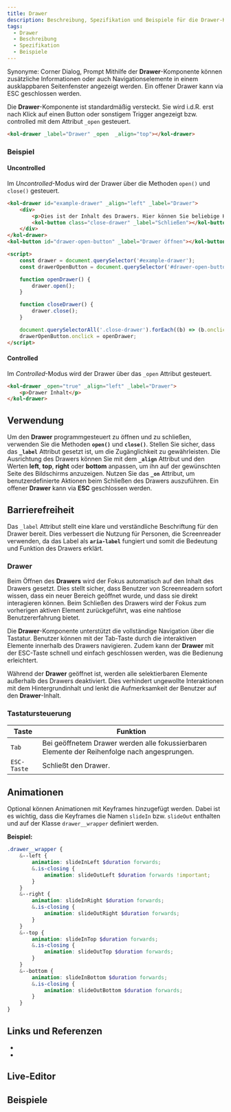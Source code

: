 ```yaml
---
title: Drawer
description: Beschreibung, Spezifikation und Beispiele für die Drawer-Komponente.
tags:
  - Drawer
  - Beschreibung
  - Spezifikation
  - Beispiele
---
```



Synonyme: Corner Dialog, Prompt
Mithilfe der **Drawer**-Komponente können zusätzliche Informationen oder auch Navigationselemente in einem ausklappbaren Seitenfenster angezeigt werden. Ein offener Drawer kann via ESC geschlossen werden.

Die **Drawer**-Komponente ist standardmäßig versteckt. Sie wird i.d.R. erst nach Klick auf einen Button oder sonstigem Trigger angezeigt bzw. controlled mit dem Attribut `_open` gesteuert.

```html
<kol-drawer _label="Drawer" _open  _align="top"></kol-drawer>
```

### Beispiel

#### Uncontrolled

Im _Uncontrolled_-Modus wird der Drawer über die Methoden `open()` und `close()` gesteuert.

```html
<kol-drawer id="example-drawer" _align="left" _label="Drawer">
	<div>
		<p>Dies ist der Inhalt des Drawers. Hier können Sie beliebige HTML-Elemente einfügen.</p>
		<kol-button class="close-drawer" _label="Schließen"></kol-button>
	</div>
</kol-drawer>
<kol-button id="drawer-open-button" _label="Drawer öffnen"></kol-button>

<script>
	const drawer = document.querySelector('#example-drawer');
	const drawerOpenButton = document.querySelector('#drawer-open-button');

	function openDrawer() {
		drawer.open();
	}

	function closeDrawer() {
		drawer.close();
	}

	document.querySelectorAll('.close-drawer').forEach((b) => (b.onclick = closeDrawer));
	drawerOpenButton.onclick = openDrawer;
</script>
```

#### Controlled

Im _Controlled_-Modus wird der Drawer über das `_open` Attribut gesteuert.

```html
<kol-drawer _open="true" _align="left" _label="Drawer">
	<p>Drawer Inhalt</p>
</kol-drawer>
```

## Verwendung

Um den **Drawer** programmgesteuert zu öffnen und zu schließen, verwenden Sie die Methoden **`open()`** und **`close()`**. Stellen Sie sicher, dass das **`_label`** Attribut gesetzt ist, um die Zugänglichkeit zu gewährleisten. Die Ausrichtung des Drawers können Sie mit dem **`_align`** Attribut und den Werten **left**, **top**, **right** oder **bottom** anpassen, um ihn auf der gewünschten Seite des Bildschirms anzuzeigen. Nutzen Sie das **`_on`** Attribut, um benutzerdefinierte Aktionen beim Schließen des Drawers auszuführen. Ein offener **Drawer** kann via **ESC** geschlossen werden.

## Barrierefreiheit

Das `_label` Attribut stellt eine klare und verständliche Beschriftung für den Drawer bereit. Dies verbessert die Nutzung für Personen, die Screenreader verwenden, da das Label als **`aria-label`** fungiert und somit die Bedeutung und Funktion des Drawers erklärt.

### Drawer

Beim Öffnen des **Drawers** wird der Fokus automatisch auf den Inhalt des Drawers gesetzt. Dies stellt sicher, dass Benutzer von Screenreadern sofort wissen, dass ein neuer Bereich geöffnet wurde, und dass sie direkt interagieren können. Beim Schließen des Drawers wird der Fokus zum vorherigen aktiven Element zurückgeführt, was eine nahtlose Benutzererfahrung bietet.

Die **Drawer**-Komponente unterstützt die vollständige Navigation über die Tastatur. Benutzer können mit der Tab-Taste durch die interaktiven Elemente innerhalb des Drawers navigieren. Zudem kann der **Drawer** mit der ESC-Taste schnell und einfach geschlossen werden, was die Bedienung erleichtert.

Während der **Drawer** geöffnet ist, werden alle selektierbaren Elemente außerhalb des Drawers deaktiviert. Dies verhindert ungewollte Interaktionen mit dem Hintergrundinhalt und lenkt die Aufmerksamkeit der Benutzer auf den **Drawer**-Inhalt.

### Tastatursteuerung

| Taste       | Funktion                                                                                     |
| ----------- | -------------------------------------------------------------------------------------------- |
| `Tab`       | Bei geöffnetem Drawer werden alle fokussierbaren Elemente der Reihenfolge nach angesprungen. |
| `ESC-Taste` | Schließt den Drawer.                                                                         |

## Animationen

Optional können Animationen mit Keyframes hinzugefügt werden. Dabei ist es wichtig, dass die Keyframes die Namen `slideIn` bzw. `slideOut` enthalten und auf der Klasse `drawer__wrapper` definiert werden.

**Beispiel:**

```scss
.drawer__wrapper {
	&--left {
		animation: slideInLeft $duration forwards;
		&.is-closing {
			animation: slideOutLeft $duration forwards !important;
		}
	}
	&--right {
		animation: slideInRight $duration forwards;
		&.is-closing {
			animation: slideOutRight $duration forwards;
		}
	}
	&--top {
		animation: slideInTop $duration forwards;
		&.is-closing {
			animation: slideOutTop $duration forwards;
		}
	}
	&--bottom {
		animation: slideInBottom $duration forwards;
		&.is-closing {
			animation: slideOutBottom $duration forwards;
		}
	}
}
```

## Links und Referenzen

- <kol-link _href="https://developer.mozilla.org/en-US/docs/Web/HTML/Element/dialog" _target="_blank"></kol-link>
- <kol-link _href="https://developer.mozilla.org/en-US/docs/Web/CSS/@keyframes" _target="_blank"></kol-link>

<Readme />

<ExampleLink component="drawer" />

## Live-Editor

<LiveEditorCompact component="drawer" />

## Beispiele

<Configurator component="drawer" sample="basic" />
